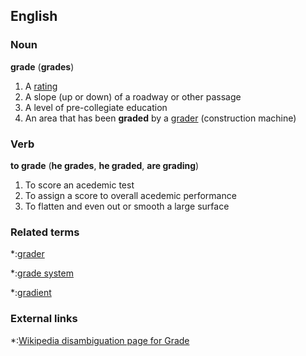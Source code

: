 ==English==

===Noun===
'''grade''' ('''grades''')
#A [[rating]]
#A slope (up or down) of a roadway or other passage
#A level of pre-collegiate education
#An area that has been '''graded''' by a [[grader]] (construction machine)

===Verb===
'''to grade''' ('''he grades''', '''he graded''', '''are grading''')
#To score an acedemic test
#To assign a score to overall acedemic performance
#To flatten and even out or smooth a large surface

===Related terms===
*:[[grader]]
*:[[grade system]]
*:[[gradient]]

===External links===
*:[[w:grade|Wikipedia disambiguation page for Grade]]